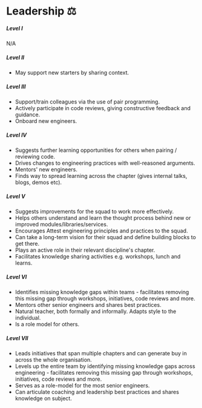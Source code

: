 # Leadership ⚖️

##### **Level I**

N/A

##### **Level II**

- May support new starters by sharing context.

##### **Level III**

- Support/train colleagues via the use of pair programming.
- Actively participate in code reviews, giving constructive feedback and guidance.
- Onboard new engineers.

##### **Level IV**

- Suggests further learning opportunities for others when pairing / reviewing code.
- Drives changes to engineering practices with well-reasoned arguments.
- Mentors' new engineers.
- Finds way to spread learning across the chapter (gives internal talks, blogs, demos etc).

##### **Level V**

- Suggests improvements for the squad to work more effectively.
- Helps others understand and learn the thought process behind new or improved modules/libraries/services.
- Encourages Attest engineering principles and practices to the squad.
- Can take a long-term vision for their squad and define building blocks to get there.
- Plays an active role in their relevant discipline's chapter.
- Facilitates knowledge sharing activities e.g. workshops, lunch and learns.

##### **Level VI**

- Identifies missing knowledge gaps within teams - facilitates removing this missing gap through workshops, initiatives, code reviews and more.
- Mentors other senior engineers and shares best practices.
- Natural teacher, both formally and informally. Adapts style to the individual.
- Is a role model for others.

##### **Level VII**

- Leads initiatives that span multiple chapters and can generate buy in across the whole organisation.
- Levels up the entire team by identifying missing knowledge gaps across engineering - facilitates removing this missing gap through workshops, initiatives, code reviews and more.
- Serves as a role-model for the most senior engineers.
- Can articulate coaching and leadership best practices and shares knowledge on subject.
